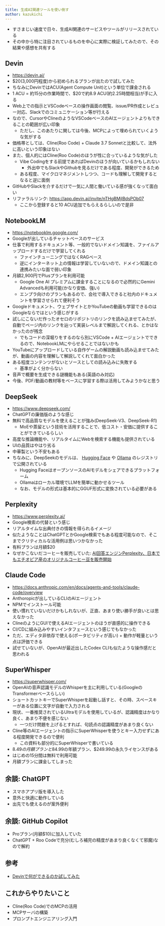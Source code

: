 ```yaml
---
title: 生成AI関連ツールを使い倒す
author: kazukichi
---
```


<Author frontmatter={frontmatter} />

- すさまじい速度で日々、生成AI関連のサービスやツールがリリースされている
- その中から特に注目されているものを中心に実際に検証してみたので、その結果や感想を共有する

## Devin

- https://devin.ai/
- $20(3,000円程度)から初められるプランが出たので試してみた
- ちなみにDevinではACU(Agent Compute Unit)という単位で課金される
- 1 ACU = 約15分の作業時間で、$20で約8.9 ACU(約2.25時間相当)が手に入る
- Web上での指示とVSCodeベースの操作画面の閲覧、issue/PR作成とレビュー対応、Slackでのコミュニケーション等が行える
- なので、CursorやClineのようなVSCodeベースのAIエージェントよりもできることの範囲が広い印象
    - ただし、このあたりに関しては今後、MCPによって埋められていくような気がする
- 価格帯としては、Cline(Roo Code) + Claude 3.7 Sonnetと比較して、法外に高いという印象はない
- また、個人的にはCline(Roo Code)のほうが性に合っているような気がした
    - Vibe Codingをする前提であればDevinのほうが向いているかもしれない
        - 外出中でもSlackやGithubを見るだけである程度、開発ができるため
    - ある程度、マイクロマネジメントしつつ、コードも理解して開発するとなると逆に面倒
- GitHubやSlackを介するだけで一気に人間と働いている感が強くなって面白い
- リファラルリンク: https://app.devin.ai/invite/nTHgBMjlBdsPOb07
    - ここから登録すると10 ACU追加でもらえるらしいので是非

## NotebookLM

- https://notebooklm.google.com/
- Googleが出しているチャットベースのサービス
- 仕事で利用するドキュメント等、一般的でないドメイン知識を、ファイルアップロードするだけで学習してくれる
    - ファインチューニングではなくRAGベース
    - 逆にインターネット上の情報は学習していないので、ドメイン知識との連携みたいな面で弱い印象
- 月額2,900円でPlusプランを利用可能
    - Google One AI プレミアムに課金することになるので必然的にGemini Advancedも利用可能(かなり安価、強い)
    - エンプラ向けのプランもあるので、会社で導入できると社内のドキュメントを学習させられて便利そう
- Googleドキュメント、ウェブサイトとかYouTubeの動画も学習できるのはGoogleならではという感じがする
- 試しにこないだ作ったオセロのリポジトリのリンクを読み込ませてみたが、自動でページ内のリンクを辿って実装レベルまで解説してくれる、とかはなかったのが残念
    - でもコードの深堀りをするのなら別にVSCode + AIエージェントでできるので、NotebookLMにやらせることではないかも
- YouTubeにアップロードしている自作ゲームの解説動画も読み込ませてみたが、動画の内容を理解して解説してくれて面白かった
- ある程度コンテンツがないとソースとしての読み込みに失敗する
    - 基準がよく分からない
- 音声で概要を生成できる謎機能もある(英語のみ対応)
- 今後、PDF/動画の教材等をベースに学習する際は活用してみようかなと思う

## DeepSeek

- https://www.deepseek.com/
- ChatGPTの廉価版のような感じ
- 無料で高品質なモデルを使えることが強み(DeepSeek-V3、DeepSeek-R1)
    - MoEや蒸留という技術を活用することで、低コスト・安価に提供することができているらしい
- 高度な推論機能や、リアルタイムにWebを検索する機能も提供されている
- UIの品質はやはり劣る
- 中華製という不安もある
- ちなみに、DeepSeekのモデルは、 [Hugging Face](https://huggingface.co/) や [Ollama](https://ollama.com/) のレジストリで公開されている
    - Hugging FaceはオープンソースのAIモデルをシェアできるプラットフォーム
    - Ollamaはローカル環境でLLMを簡単に動かせるツール
    - なお、モデルの形式は基本的にGGUF形式に変換されている必要がある

## Perplexity

- https://www.perplexity.ai/
- Google検索の代替という感じ
- リアルタイムな出典付きの情報を得られるイメージ
- 似たようなことはChatGPTとかGoogle検索でもある程度可能なので、そこまでクリティカルな活用例は思いつかなかった
- 有料プランは月額$20
- なぜかこないだコーヒーを販売していた: [AI回答エンジンPerplexity、日本でもエチオピア産のオリジナルコーヒー豆を販売開始](https://prtimes.jp/main/html/rd/p/000000004.000157647.html)

## Claude Code

- https://docs.anthropic.com/en/docs/agents-and-tools/claude-code/overview
- Anthoropicが出しているCLIのAIエージェント
- NPMでインストール可能
- 使い慣れていないだけかもしれないが、正直、あまり使い勝手が良いとは思えなかった
- ClineのようにGUIで使えるAIエージェントのほうが直感的に操作できる
- CI/CDに組み込みやすいインタフェースという感じでもなかった
- ただ、エディタ非依存で使える(ポータビリティが高い) + 動作が軽量という点は評価できる
- 試せていないが、OpenAIが最近出したCodex CLIも似たような操作感だと思われる

## SuperWhisper

- https://superwhisper.com/
- OpenAIの音声認識モデルのWhisperを主に利用している(GoogleのTransformerベースらしい)
- ショートカットキーでSuperWhisperを起動し話すと、その時、スペースキーがある位置に文字が自動で入力される
- 現状、一番推奨されているUltraモデルを使用しているが、認識精度はかなり良く、あまり不便を感じない
    - 一つだけ問題を上げるとすれば、句読点の認識精度があまり良くない
- Cline等のAIエージェントの指示にSuperWhisperを使うとキー入力せずにある程度開発できるので便利
    - この資料も部分的にSuperWhisperで書いている
- $8.49の月額プランと$84.99の年額プラン、$249.99の永久ライセンスがある
- はじめの15分間は無料で利用可能
- 月額プランに課金してしまった

## 余談: ChatGPT

- スマホアプリ版を導入した
- 意外と快適に動作している
- 出先でも使えるのが案外便利

## 余談: GitHub Copilot

- Proプラン(月額$10)に加入していた
- ChatGPT + Roo Codeで充分(むしろ補完の精度があまり良くなくて邪魔)なので解約

## 参考

- [Devinで何ができるのか試してみた](https://note.com/nike_cha_n/n/ndf0cc238bc76)

## これからやりたいこと

- Cline(Roo Code)でのMCPの活用
- MCPサーバの構築
- プロンプトエンジニアリング入門
